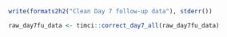 ```r
write(formats2h2("Clean Day 7 follow-up data"), stderr())
```

```r
raw_day7fu_data <- timci::correct_day7_all(raw_day7fu_data)
```
